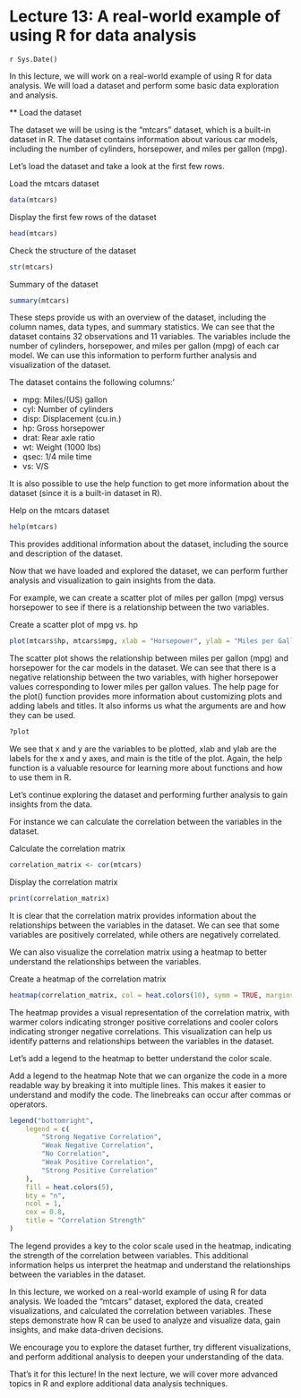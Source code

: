 # Lecture 13: A real-world example of using R for data analysis
`r Sys.Date()`

In this lecture, we will work on a real-world example of using R for data analysis.
We will load a dataset and perform some basic data exploration and analysis.

** Load the dataset

The dataset we will be using is the "mtcars" dataset, which is a built-in dataset in R.
The dataset contains information about various car models, including the number of cylinders, horsepower, and miles per gallon (mpg).

Let's load the dataset and take a look at the first few rows.

Load the mtcars dataset

```r
data(mtcars)
```

Display the first few rows of the dataset

```r
head(mtcars)
```

Check the structure of the dataset

```r
str(mtcars)
```

Summary of the dataset

```r
summary(mtcars)
```

These steps provide us with an overview of the dataset, including the column names, data types, and summary statistics.
We can see that the dataset contains 32 observations and 11 variables.
The variables include the number of cylinders, horsepower, and miles per gallon (mpg) of each car model.
We can use this information to perform further analysis and visualization of the dataset.

The dataset contains the following columns:'

- mpg: Miles/(US) gallon
- cyl: Number of cylinders
- disp: Displacement (cu.in.)
- hp: Gross horsepower
- drat: Rear axle ratio
- wt: Weight (1000 lbs)
- qsec: 1/4 mile time
- vs: V/S

It is also possible to use the help function to get more information about the dataset (since it is a built-in dataset in R).

Help on the mtcars dataset

```r
help(mtcars)
```

This provides additional information about the dataset, including the source and description of the dataset.

Now that we have loaded and explored the dataset, we can perform further analysis and visualization to gain insights from the data.

For example, we can create a scatter plot of miles per gallon (mpg) versus horsepower to see if there is a relationship between the two variables.

Create a scatter plot of mpg vs. hp

```r
plot(mtcars$hp, mtcars$mpg, xlab = "Horsepower", ylab = "Miles per Gallon", main = "Scatter Plot of MPG vs. Horsepower")
```

The scatter plot shows the relationship between miles per gallon (mpg) and horsepower for the car models in the dataset.
We can see that there is a negative relationship between the two variables, with higher horsepower values corresponding to lower miles per gallon values.
The help page for the plot() function provides more information about customizing plots and adding labels and titles.
It also informs us what the arguments are and how they can be used.

```r
?plot
```

We see that x and y are the variables to be plotted, xlab and ylab are the labels for the x and y axes, and main is the title of the plot.
Again, the help function is a valuable resource for learning more about functions and how to use them in R.

Let's continue exploring the dataset and performing further analysis to gain insights from the data.

For instance we can calculate the correlation between the variables in the dataset.

Calculate the correlation matrix

```r
correlation_matrix <- cor(mtcars)
```

Display the correlation matrix

```r
print(correlation_matrix)
```

It is clear that the correlation matrix provides information about the relationships between the variables in the dataset.
We can see that some variables are positively correlated, while others are negatively correlated.

We can also visualize the correlation matrix using a heatmap to better understand the relationships between the variables.

Create a heatmap of the correlation matrix

```r
heatmap(correlation_matrix, col = heat.colors(10), symm = TRUE, margins = c(10, 10))
```

The heatmap provides a visual representation of the correlation matrix, with warmer colors indicating stronger positive correlations and cooler colors indicating stronger negative correlations.
This visualization can help us identify patterns and relationships between the variables in the dataset.

Let's add a legend to the heatmap to better understand the color scale.

Add a legend to the heatmap
Note that we can organize the code in a more readable way by breaking it into multiple lines.
This makes it easier to understand and modify the code.
The linebreaks can occur after commas or operators.

```r
legend("bottomright",
    legend = c(
        "Strong Negative Correlation",
        "Weak Negative Correlation",
        "No Correlation",
        "Weak Positive Correlation",
        "Strong Positive Correlation"
    ),
    fill = heat.colors(5),
    bty = "n",
    ncol = 1,
    cex = 0.8,
    title = "Correlation Strength"
)
```

The legend provides a key to the color scale used in the heatmap, indicating the strength of the correlation between variables.
This additional information helps us interpret the heatmap and understand the relationships between the variables in the dataset.

In this lecture, we worked on a real-world example of using R for data analysis.
We loaded the "mtcars" dataset, explored the data, created visualizations, and calculated the correlation between variables.
These steps demonstrate how R can be used to analyze and visualize data, gain insights, and make data-driven decisions.

We encourage you to explore the dataset further, try different visualizations, and perform additional analysis to deepen your understanding of the data.

That's it for this lecture! In the next lecture, we will cover more advanced topics in R and explore additional data analysis techniques.
